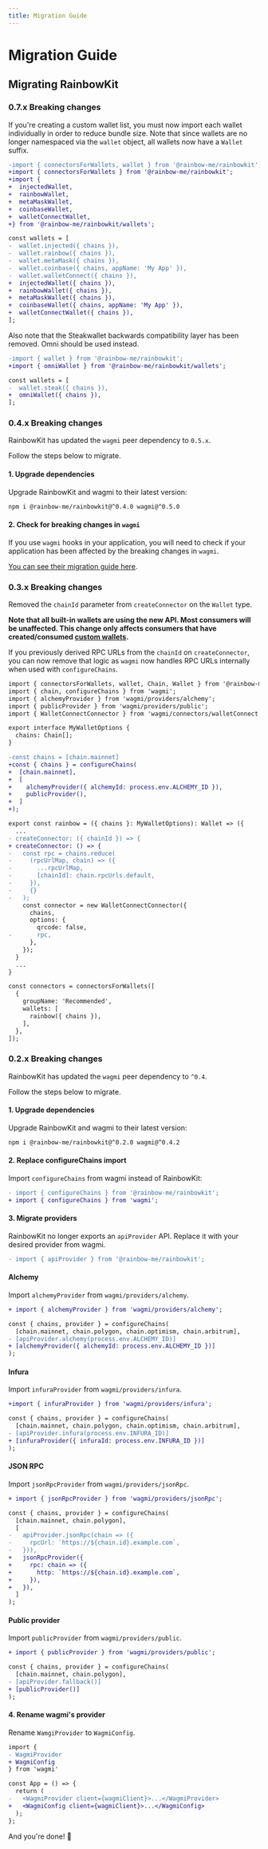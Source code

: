 ```yaml
---
title: Migration Guide
---
```


# Migration Guide

## Migrating RainbowKit

### 0.7.x Breaking changes

If you're creating a custom wallet list, you must now import each wallet individually in order to reduce bundle size. Note that since wallets are no longer namespaced via the `wallet` object, all wallets now have a `Wallet` suffix.

```diff
-import { connectorsForWallets, wallet } from '@rainbow-me/rainbowkit';
+import { connectorsForWallets } from '@rainbow-me/rainbowkit';
+import {
+  injectedWallet,
+  rainbowWallet,
+  metaMaskWallet,
+  coinbaseWallet,
+  walletConnectWallet,
+} from '@rainbow-me/rainbowkit/wallets';

const wallets = [
-  wallet.injected({ chains }),
-  wallet.rainbow({ chains }),
-  wallet.metaMask({ chains }),
-  wallet.coinbase({ chains, appName: 'My App' }),
-  wallet.walletConnect({ chains }),
+  injectedWallet({ chains }),
+  rainbowWallet({ chains }),
+  metaMaskWallet({ chains }),
+  coinbaseWallet({ chains, appName: 'My App' }),
+  walletConnectWallet({ chains }),
];
```

Also note that the Steakwallet backwards compatibility layer has been removed. Omni should be used instead.

```diff
-import { wallet } from '@rainbow-me/rainbowkit';
+import { omniWallet } from '@rainbow-me/rainbowkit/wallets';

const wallets = [
-  wallet.steak({ chains }),
+  omniWallet({ chains }),
];
```

### 0.4.x Breaking changes

RainbowKit has updated the `wagmi` peer dependency to `0.5.x`.

Follow the steps below to migrate.

#### 1. Upgrade dependencies

Upgrade RainbowKit and wagmi to their latest version:

```bash
npm i @rainbow-me/rainbowkit@^0.4.0 wagmi@^0.5.0
```

#### 2. Check for breaking changes in `wagmi`

If you use `wagmi` hooks in your application, you will need to check if your application has been affected by the breaking changes in `wagmi`.

[You can see their migration guide here](https://wagmi.sh/docs/migrating-to-03#05x-breaking-changes).

### 0.3.x Breaking changes

Removed the `chainId` parameter from `createConnector` on the `Wallet` type.

**Note that all built-in wallets are using the new API. Most consumers will be unaffected. This change only affects consumers that have created/consumed [custom wallets](/docs/custom-wallets).**

If you previously derived RPC URLs from the `chainId` on `createConnector`, you can now remove that logic as `wagmi` now handles RPC URLs internally when used with `configureChains`.

```diff
import { connectorsForWallets, wallet, Chain, Wallet } from '@rainbow-me/rainbowkit';
import { chain, configureChains } from 'wagmi';
import { alchemyProvider } from 'wagmi/providers/alchemy';
import { publicProvider } from 'wagmi/providers/public';
import { WalletConnectConnector } from 'wagmi/connectors/walletConnect';

export interface MyWalletOptions {
  chains: Chain[];
}

-const chains = [chain.mainnet]
+const { chains } = configureChains(
+  [chain.mainnet],
+  [
+    alchemyProvider({ alchemyId: process.env.ALCHEMY_ID }),
+    publicProvider(),
+  ]
+);

export const rainbow = ({ chains }: MyWalletOptions): Wallet => ({
  ...
- createConnector: ({ chainId }) => {
+ createConnector: () => {
-   const rpc = chains.reduce(
-     (rpcUrlMap, chain) => ({
-       ...rpcUrlMap,
-       [chainId]: chain.rpcUrls.default,
-     }),
-     {}
-   );
    const connector = new WalletConnectConnector({
      chains,
      options: {
        qrcode: false,
-       rpc,
      },
    });
  }
  ...
}

const connectors = connectorsForWallets([
  {
    groupName: 'Recommended',
    wallets: [
      rainbow({ chains }),
    ],
  },
]);
```

### 0.2.x Breaking changes

RainbowKit has updated the `wagmi` peer dependency to `^0.4`.

Follow the steps below to migrate.

#### 1. Upgrade dependencies

Upgrade RainbowKit and wagmi to their latest version:

```bash
npm i @rainbow-me/rainbowkit@^0.2.0 wagmi@^0.4.2
```

#### 2. Replace configureChains import

Import `configureChains` from wagmi instead of RainbowKit:

```diff
- import { configureChains } from '@rainbow-me/rainbowkit';
+ import { configureChains } from 'wagmi';
```

#### 3. Migrate providers

RainbowKit no longer exports an `apiProvider` API. Replace it with your desired provider from wagmi.

```diff
- import { apiProvider } from '@rainbow-me/rainbowkit';
```

#### Alchemy

Import `alchemyProvider` from `wagmi/providers/alchemy`.

```diff
+ import { alchemyProvider } from 'wagmi/providers/alchemy';

const { chains, provider } = configureChains(
  [chain.mainnet, chain.polygon, chain.optimism, chain.arbitrum],
- [apiProvider.alchemy(process.env.ALCHEMY_ID)]
+ [alchemyProvider({ alchemyId: process.env.ALCHEMY_ID })]
);
```

#### Infura

Import `infuraProvider` from `wagmi/providers/infura`.

```diff
+import { infuraProvider } from 'wagmi/providers/infura';

const { chains, provider } = configureChains(
  [chain.mainnet, chain.polygon, chain.optimism, chain.arbitrum],
- [apiProvider.infura(process.env.INFURA_ID)]
+ [infuraProvider({ infuraId: process.env.INFURA_ID })]
);
```

#### JSON RPC

Import `jsonRpcProvider` from `wagmi/providers/jsonRpc`.

```diff
+ import { jsonRpcProvider } from 'wagmi/providers/jsonRpc';

const { chains, provider } = configureChains(
  [chain.mainnet, chain.polygon],
  [
-   apiProvider.jsonRpc(chain => ({
-     rpcUrl: `https://${chain.id}.example.com`,
-   })),
+   jsonRpcProvider({
+     rpc: chain => ({
+       http: `https://${chain.id}.example.com`,
+     }),
+   }),
  ]
);
```

#### Public provider

Import `publicProvider` from `wagmi/providers/public`.

```diff
+ import { publicProvider } from 'wagmi/providers/public';

const { chains, provider } = configureChains(
  [chain.mainnet, chain.polygon],
- [apiProvider.fallback()]
+ [publicProvider()]
);
```

#### 4. Rename wagmi's provider

Rename `WamgiProvider` to `WagmiConfig`.

```diff
import {
- WagmiProvider
+ WagmiConfig
} from 'wagmi'

const App = () => {
  return (
-   <WagmiProvider client={wagmiClient}>...</WagmiProvider>
+   <WagmiConfig client={wagmiClient}>...</WagmiConfig>
  );
};
```

And you're done! 🌈
